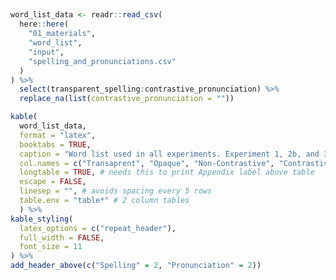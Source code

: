 ## {#appendix-c}

```r
word_list_data <- readr::read_csv(
  here::here(
    "01_materials", 
    "word_list", 
    "input", 
    "spelling_and_pronunciations.csv"
  )
) %>%
  select(transparent_spelling:contrastive_pronunciation) %>%
  replace_na(list(contrastive_pronunciation = ""))

kable(
  word_list_data,
  format = "latex",
  booktabs = TRUE, 
  caption = "Word list used in all experiments. Experiment 1, 2b, and 3 use the opaque spellings, while Experiment 2a uses the transparent spellings.", 
  col.names = c("Transaprent", "Opaque", "Non-Contrastive", "Contrastive"),
  longtable = TRUE, # needs this to print Appendix label above table
  escape = FALSE,
  linesep = "", # avoids spacing every 5 rows
  table.env = "table*" # 2 column tables
  ) %>%
kable_styling(
  latex_options = c("repeat_header"), 
  full_width = FALSE,
  font_size = 11
) %>%
add_header_above(c("Spelling" = 2, "Pronunciation" = 2))
```
